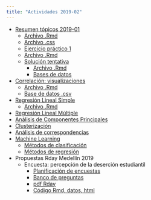 ```yaml
---
title: "Actividades 2019-02"
---
```


- [Resumen tópicos 2019-01](/Actividades/Recordatorio.html)
    - [Archivo .Rmd](https://github.com/unal-semilleroR-FacCA/unal-semilleror-facca.github.io/blob/master/Actividades/Recordatorio.Rmd)
    - [Archivo .css](https://github.com/unal-semilleroR-FacCA/unal-semilleror-facca.github.io/blob/master/Actividades/estilo_p.css)
    - [Ejercicio práctico 1](/Actividades/Ejercicio1.html)
    - [Archivo .Rmd](https://github.com/unal-semilleroR-FacCA/unal-semilleror-facca.github.io/blob/master/Actividades/Ejercicio1.Rmd)
    - [Solución tentativa](https://rpubs.com/Edimer/515789)
        - [Archivo .Rmd](https://github.com/unal-semilleroR-FacCA/unal-semilleror-facca.github.io/blob/master/Actividades/Actividad1_201902.Rmd)
        - [Bases de datos](/Actividades/Datos.7z)
- [Correlación: visualizaciones](/Actividades/CorRLS.html)
    - [Archivo .Rmd](https://github.com/unal-semilleroR-FacCA/unal-semilleror-facca.github.io/blob/master/Actividades/CorRLS.Rmd)
    - [Base de datos .csv](Actividades/Datos_Continentes.csv)   
- [Regresión Lineal Simple](Actividades/regsimple.html)
    - [Archivo .Rmd](https://github.com/unal-semilleroR-FacCA/unal-semilleror-facca.github.io/blob/master/Actividades/regsimple.Rmd)
- [Regresión Lineal Múltiple](https://rpubs.com/Edimer/565984)
- [Análisis de Componentes Principales]()
- [Clusterización]()
- [Análisis de correspondencias]()
- [Machine Learning]()
    - [Métodos de clasificación]()
    - [Métodos de regresión]()
- Propuestas Rday Medellín 2019
    - Encuesta: percepción de la deserción estudiantil
        - [Planificación de encuestas](Actividades/Encuestas.html)
        - [Banco de preguntas](/Actividades/Encuesta.html)
        - [pdf Rday](/Actividades/Encuesta_Rday.pdf)
        - [Código Rmd, datos, html](/Actividades/Rday.zip)